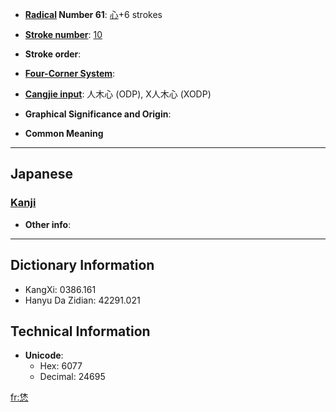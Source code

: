 * '''[[Wiktionary:Chinese radical index| Radical]] Number 61''': [[Wiktionary:Chinese radical index 心|心]]+6 strokes

* '''[[Wiktionary:Chinese total strokes index|Stroke number]]''': [[Wiktionary:Chinese total strokes index 10|10]]

* '''Stroke order''': 

* '''[[Wiktionary:Chinese four corner index|Four-Corner System]]''': 

* '''[[Wiktionary:Chinese Cangjie index|Cangjie input]]''': 人木心 (ODP), X人木心 (XODP)

* '''Graphical Significance and Origin''': 

* '''Common Meaning'''

----

==Japanese==
===[[Kanji]]===
{{kanji|on readings=[[きゅう]] (kyū)|kun readings=}}

* '''Other info''':  

----

== Dictionary Information ==

* KangXi: 0386.161
* Hanyu Da Zidian: 42291.021

== Technical Information ==

* '''Unicode''':
** Hex: 6077
** Decimal: 24695

[[fr:恷]]